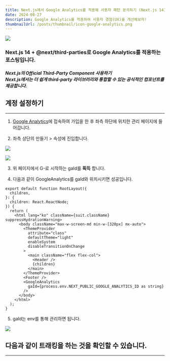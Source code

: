 ```yaml
---
title: Next.js에서 Google Analytics를 적용해 사용자 패턴 분석하기 (Next.js 14)
date: 2024-08-27
description: Google Analytics를 적용하여 사용자 경험(UX)을 개선해보자!
thumbnailUrl: /posts/thumbnail/icon-google-analytics.png
---
```


![](/posts/thumbnail/icon-google-analytics.png)

<h3 className="text-center">
  Next.js 14 + @next/third-parties로 Google Analytics를 적용하는 포스팅입니다.
</h3>

<h5 className="text-center">
  Next.js의 Official Third-Party Component 사용하기 <br /> Next.js에서는 더 쉽게
  third-party 라이브러리와 통합할 수 있는 공식적인 컴포넌트를 제공합니다.
</h5>

## 계정 설정하기

---

1. [Google Analytics]에 접속하여 가입을 한 후 좌측 하단에 위치한 관리 페이지에 들어갑니다.

2. 좌측 상단의 만들기 > 속성에 진입합니다.

![](/posts/analytics-example.png)

![](/posts/analytics-example2.png)

3. 위 페이지에서 G-로 시작하는 gaId를 **획득** 합니다.

4. 다음과 같이 GoogleAnalytics를 gaId와 위치시키면 성공입니다.

```tsx
export default function RootLayout({
  children,
}: {
  children: React.ReactNode;
}) {
  return (
    <html lang="ko" className={suit.className} suppressHydrationWarning>
      <body className="max-w-screen-md min-w-[320px] mx-auto">
        <ThemeProvider
          attribute="class"
          defaultTheme="light"
          enableSystem
          disableTransitionOnChange
        >
          <main className="flex flex-col">
            <Header />
            {children}
          </main>
        </ThemeProvider>
        <Footer />
        <GoogleAnalytics
          gaId={process.env.NEXT_PUBLIC_GOOGLE_ANALYTICS_ID as string}
        />
      </body>
    </html>
  );
}
```

5. gaId는 env를 통해 관리하면 됩니다.

![](/posts/analytics-example3.png)

## 다음과 같이 트래킹을 하는 것을 확인할 수 있습니다.

---

[Google Analytics]: https://analytics.google.com/
